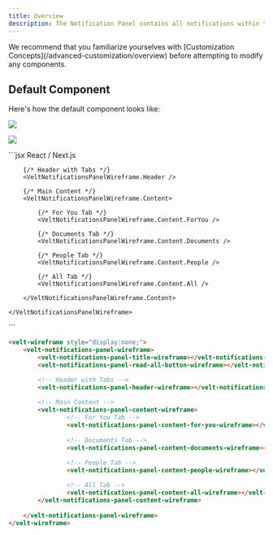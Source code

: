 ```yaml
---
title: Overview
description: The Notification Panel contains all notifications within the current organization. It appears when you click the notification tool or embed it directly on a page.
---
```

<Note>
We recommend that you familiarize yourselves with [Customization Concepts](/advanced-customization/overview) before attempting to modify any components.
</Note>


## Default Component

Here's how the default component looks like:


![](/images/customization/notifications-overview.png)

![](/images/customization/notifications-overview-breakdown.png)




<RequestExample>
```jsx React / Next.js
<VeltWireframe>
    <VeltNotificationsPanelWireframe>
        <VeltNotificationsPanelWireframe.Title />
        <VeltNotificationsPanelWireframe.ReadAllButton />

        {/* Header with Tabs */}
        <VeltNotificationsPanelWireframe.Header />

        {/* Main Content */}
        <VeltNotificationsPanelWireframe.Content>
        
            {/* For You Tab */}
            <VeltNotificationsPanelWireframe.Content.ForYou />

            {/* Documents Tab */}
            <VeltNotificationsPanelWireframe.Content.Documents />

            {/* People Tab */}
            <VeltNotificationsPanelWireframe.Content.People />

            {/* All Tab */}
            <VeltNotificationsPanelWireframe.Content.All />

        </VeltNotificationsPanelWireframe.Content>

    </VeltNotificationsPanelWireframe>
</VeltWireframe>
```


```HTML HTML
<velt-wireframe style="display:none;">
    <velt-notifications-panel-wireframe>
        <velt-notifications-panel-title-wireframe></velt-notifications-panel-title-wireframe>
        <velt-notifications-panel-read-all-button-wireframe></velt-notifications-panel-read-all-button-wireframe>

        <!-- Header with Tabs -->
        <velt-notifications-panel-header-wireframe></velt-notifications-panel-header-wireframe>
        
        <!-- Main Content -->
        <velt-notifications-panel-content-wireframe>
                <!-- For You Tab -->
                <velt-notifications-panel-content-for-you-wireframe></velt-notifications-panel-content-for-you-wireframe>
    
                <!-- Documents Tab -->
                <velt-notifications-panel-content-documents-wireframe></velt-notifications-panel-content-documents-wireframe>
    
                <!-- People Tab -->
                <velt-notifications-panel-content-people-wireframe></velt-notifications-panel-content-people-wireframe>

                <!-- All Tab -->
                <velt-notifications-panel-content-all-wireframe></velt-notifications-panel-content-all-wireframe>
        </velt-notifications-panel-content-wireframe>
            
    </velt-notifications-panel-wireframe>
</velt-wireframe>
```
</RequestExample>

